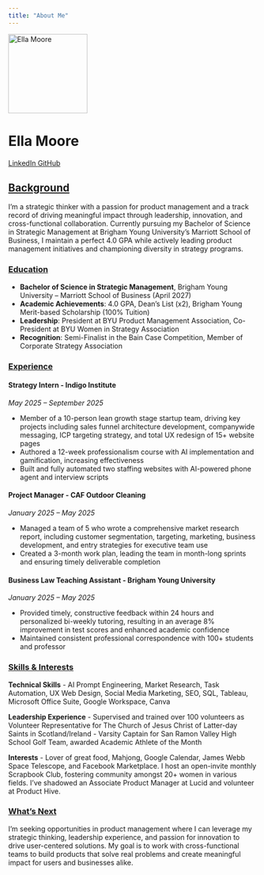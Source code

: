 ```yaml
---
title: "About Me"
---
```


::: {.hero-banner .text-center}

<img src="ella.jpg" alt="Ella Moore" class="rounded-circle mb-3" width="160">

<h1>Ella Moore</h1>

<a href="https://www.linkedin.com/in/ella-moore24" class="btn btn-outline-primary btn-sm" target="_blank">
  <i class="fab fa-linkedin"></i> LinkedIn
</a>
<a href="https://github.com/EllaJane0" class="btn btn-outline-primary btn-sm" target="_blank">
  <i class="fab fa-github"></i> GitHub
</a>

:::

## [Background](Ella_Moore_Resume.PDF)

I'm a strategic thinker with a passion for product management and a track record of driving meaningful impact through leadership, innovation, and cross-functional collaboration. Currently pursuing my Bachelor of Science in Strategic Management at Brigham Young University's Marriott School of Business, I maintain a perfect 4.0 GPA while actively leading product management initiatives and championing diversity in strategy programs.

### [Education](https://marriott.byu.edu/strat/)

- **Bachelor of Science in Strategic Management**, Brigham Young University – Marriott School of Business (April 2027)
- **Academic Achievements**: 4.0 GPA, Dean's List (x2), Brigham Young Merit-based Scholarship (100% Tuition)
- **Leadership**: President at BYU Product Management Association, Co-President at BYU Women in Strategy Association
- **Recognition**: Semi-Finalist in the Bain Case Competition, Member of Corporate Strategy Association

### [Experience](Ella_Moore_Resume.PDF)

#### Strategy Intern - Indigo Institute
*May 2025 – September 2025*

- Member of a 10-person lean growth stage startup team, driving key projects including sales funnel architecture development, companywide messaging, ICP targeting strategy, and total UX redesign of 15+ website pages
- Authored a 12-week professionalism course with AI implementation and gamification, increasing effectiveness
- Built and fully automated two staffing websites with AI-powered phone agent and interview scripts

#### Project Manager - CAF Outdoor Cleaning
*January 2025 – May 2025*

- Managed a team of 5 who wrote a comprehensive market research report, including customer segmentation, targeting, marketing, business development, and entry strategies for executive team use
- Created a 3-month work plan, leading the team in month-long sprints and ensuring timely deliverable completion

#### Business Law Teaching Assistant - Brigham Young University
*January 2025 – May 2025*

- Provided timely, constructive feedback within 24 hours and personalized bi-weekly tutoring, resulting in an average 8% improvement in test scores and enhanced academic confidence
- Maintained consistent professional correspondence with 100+ students and professor

### [Skills & Interests](Ella_Moore_Resume.PDF)

**Technical Skills**
- AI Prompt Engineering, Market Research, Task Automation, UX Web Design, Social Media Marketing, SEO, SQL, Tableau, Microsoft Office Suite, Google Workspace, Canva

**Leadership Experience**
- Supervised and trained over 100 volunteers as Volunteer Representative for The Church of Jesus Christ of Latter-day Saints in Scotland/Ireland
- Varsity Captain for San Ramon Valley High School Golf Team, awarded Academic Athlete of the Month

**Interests**
- Lover of great food, Mahjong, Google Calendar, James Webb Space Telescope, and Facebook Marketplace. I host an open-invite monthly Scrapbook Club, fostering community amongst 20+ women in various fields. I've shadowed an Associate Product Manager at Lucid and volunteer at Product Hive.

### [What's Next](Ella_Moore_Resume.PDF)

I'm seeking opportunities in product management where I can leverage my strategic thinking, leadership experience, and passion for innovation to drive user-centered solutions. My goal is to work with cross-functional teams to build products that solve real problems and create meaningful impact for users and businesses alike.
